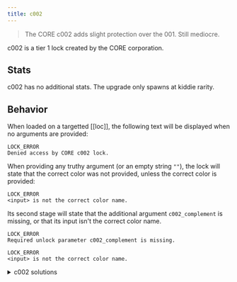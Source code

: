 ```yaml
---
title: c002
---
```


> The CORE c002 adds slight protection over the 001. Still mediocre.

c002 is a tier 1 lock created by the CORE corporation.

## Stats

c002 has no additional stats. The upgrade only spawns at kiddie rarity.

## Behavior

When loaded on a targetted [[loc]], the following text will be displayed when no arguments are provided:

```
LOCK_ERROR
Denied access by CORE c002 lock.
```

When providing any truthy argument (or an empty string `""`), the lock will state that the correct color was not provided, unless the correct color is provided:

```
LOCK_ERROR
<input> is not the correct color name.
```

Its second stage will state that the additional argument `c002_complement` is missing, or that its input isn't the correct color name.

```
LOCK_ERROR
Required unlock parameter c002_complement is missing.
```

```
LOCK_ERROR
<input> is not the correct color name.
```

<details>
<summary>c002 solutions</summary>
## Solving

### c002

c002 will choose a random color from a list of the following 8 colors, as a string, for its solution:

<ul>
<li> green
<li> lime
<li> yellow
<li> orange
<li> red
<li> purple
<li> blue
<li> cyan
</ul>

### c002_complement

The c002_complement is the [complementary color](https://en.wikipedia.org/wiki/Complementary_color) for c002's solution color.

| c002   | c002_complement |
| :----- | :-------------: |
| green  | red |
| lime   | purple |
| yellow | blue |
| orange | cyan |
| red    | green |
| purple | lime |
| blue   | yellow |
| cyan   | orange |


## Example Unlock

```
user.loc {c002:"lime", c002_complement:"purple"}
WARNING: BINMAT security shell inactive. Intelligent defense system offline.
LOCK_UNLOCKED
System <user> breached.
Connection terminated.
```
</details>
